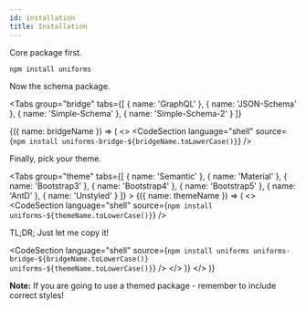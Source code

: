 ```yaml
---
id: installation
title: Installation
---
```



Core package first.

```shell
npm install uniforms
```

Now the schema package.

<Tabs
  group="bridge"
  tabs={[
    { name: 'GraphQL' },
    { name: 'JSON-Schema' },
    { name: 'Simple-Schema' },
    { name: 'Simple-Schema-2' }
  ]}
>
  {({ name: bridgeName }) => (
    <>
      <CodeSection
        language="shell"
        source={`npm install uniforms-bridge-${bridgeName.toLowerCase()}`}
      />
      <p>Finally, pick your theme.</p>
      <Tabs
        group="theme"
        tabs={[
          { name: 'Semantic' },
          { name: 'Material' },
          { name: 'Bootstrap3' },
          { name: 'Bootstrap4' },
          { name: 'Bootstrap5' },
          { name: 'AntD' },
          { name: 'Unstyled' }
        ]}
      >
        {({ name: themeName }) => (
          <>
            <CodeSection
              language="shell"
              source={`npm install uniforms-${themeName.toLowerCase()}`}
            />
            <p>TL;DR; Just let me copy it!</p>
            <CodeSection
              language="shell"
              source={`npm install uniforms uniforms-bridge-${bridgeName.toLowerCase()} uniforms-${themeName.toLowerCase()}`}
            />
          </>
        )}
      </Tabs>
    </>
  )}
</Tabs>

**Note:** If you are going to use a themed package - remember to include correct styles!
